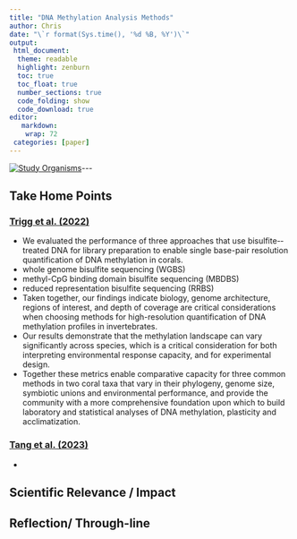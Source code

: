 ```yaml
---
title: "DNA Methylation Analysis Methods" 
author: Chris 
date: "\`r format(Sys.time(), '%d %B, %Y')\`" 
output: 
 html_document: 
  theme: readable 
  highlight: zenburn 
  toc: true 
  toc_float: true 
  number_sections: true 
  code_folding: show 
  code_download: true 
editor: 
   markdown: 
    wrap: 72 
 categories: [paper]
---
```


[![Study Organisms](https://github.com/sr320/tumbling-oysters/blob/main/posts/ChrisDNAmethylation/organisms.png?raw=true)](https://github.com/sr320/tumbling-oysters/blob/main/posts/ChrisDNAmethylation/organisms.png?raw=true)\-\--

## Take Home Points

### [Trigg et al. (2022)](https://onlinelibrary.wiley.com/doi/full/10.1111/1755-0998.13542)  

* We evaluated the performance of three approaches that use bisulfite-­treated DNA for library preparation to enable single base-­pair resolution quantification of DNA methylation in corals.
+ whole genome bisulfite sequencing (WGBS)
+ methyl-CpG binding domain bisulfite sequencing (MBDBS)
+ reduced representation bisulfite sequencing (RRBS)
* Taken together, our findings indicate biology, genome architecture, regions of interest, and depth of coverage are critical considerations when choosing methods for high-resolution quantification of DNA methylation profiles in invertebrates.
* Our results demonstrate that the methylation landscape can vary significantly across species, which is a critical consideration for both interpreting environmental response capacity, and for experimental design.
* Together these metrics enable comparative capacity for three common methods in two coral taxa that vary in their phylogeny, genome size, symbiotic unions and environmental performance, and provide the community with a more comprehensive foundation upon which to build laboratory and statistical analyses of DNA methylation, plasticity and acclimatization.  

### [Tang et al. (2023)](https://www.sciencedirect.com/science/article/pii/S0269749123006693)  

*

## Scientific Relevance / Impact

## Reflection/ Through-line
